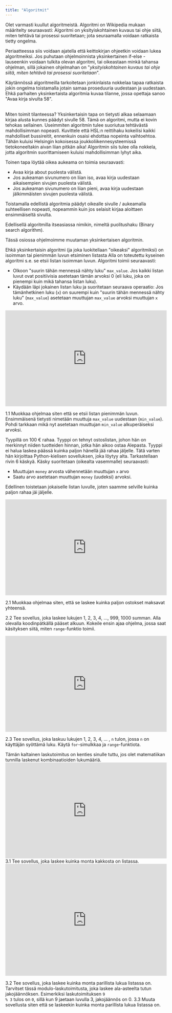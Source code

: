 ```yaml
---
title: "Algoritmit"
---
```


Olet varmasti kuullut algoritmeistä. Algoritmi on Wikipedia mukaan määritelty seuraavasti:
<Quote>Algoritmi on yksityiskohtainen kuvaus tai ohje siitä, miten tehtävä tai prosessi suoritetaan; jota seuraamalla voidaan ratkaista tietty ongelma.</Quote>

Periaatteessa siis voidaan ajatella että keittokirjan ohjeetkin voidaan lukea algoritmeiksi. Jos puhutaan ohjelmoinnista yksinkertainen if-else -lauseenkin voidaan
tulkita olevan algoritmi, tai oikeastaan minkä tahansa ohjelman, sillä jokainen ohjelmahan on "<em>yksityiskohtainen kuvaus tai ohje siitä, miten tehtävä tai prosessi suoritetaan</em>".

<Obs>
Käytännössä algoritmeilla tarkoitetaan jonkinlaista nokkelaa tapaa ratkaista jokin ongelma toistamalla jotain samaa proseduuria uudestaan ja uudestaan.
Ehkä parhaiten yksinkertaista algoritmia kuvaa tilanne, jossa opettaja sanoo "Avaa kirja sivulta 58".
<br/><br/>
 

Miten toimit tilanteessa? Yksinkertaisin tapa on tietysti alkaa selaamaan kirjaa alusta kunnes päädyt sivulle 58. Tämä on algoritmi, mutta ei kovin tehokas sellainen.
Useimmiten algoritmin tulee suoriutua tehtävästä mahdollisimman nopeasti. Kuvittele että HSL:n reittihaku kokeilisi kaikki mahdolliset bussireitit, ennenkuin osaisi ehdottaa nopeinta
vaihtoehtoa. Tähän kuluisi Helsingin kokoisessa joukkoliikennesysteemissä tietokoneeltakin aivan liian pitkän aika! Algoritmin siis tulee olla nokkela, jotta
algoritmin suorittamiseen kuluisi mahdollisimman lyhyt aika.


Toinen tapa löytää oikea aukeama on toimia seuraavasti:

* Avaa kirja about puolesta välistä.
* Jos aukeaman sivunumero on liian iso, avaa kirja uudestaan aikaisempien sivujen puolesta välistä.
* Jos aukeaman sivunumero on liian pieni, avaa kirja uudestaan jälkimmäisten sivujen puolesta välistä.

Toistamalla edellistä algoritmia päädyt oikealle sivulle / aukeamalla suhteellisen nopeasti, nopeammin kuin jos selaisit kirjaa aloittaen ensimmäiseltä sivulta.

Edellisellä algoritmilla itseasiassa nimikin, nimeltä puolitushaku (Binary search algorithm).
</Obs>

Tässä osiossa ohjelmoimme muutaman yksinkertaisen algoritmin.

<Segment title="1. Isoimman luvun etsiminen listasta">
<p>Ehkä yksinkertaisin algoritmi (ja joka luokitellaan "oikeaksi" algoritmiksi) on isoimman tai pienimmän luvun etsiminen listasta
Alla on toteutettu kyseinen algoritmi s.e. se etsii listan isoimman luvun. Algoritmi toimii seuraavasti:  </p>


* Olkoon "suurin tähän mennessä nähty luku" <code>max_value</code>. Jos kaikki listan luvut ovat positiivisia asetetaan tämän arvoksi 0 (eli luku, joka on pienempi 
kuin mikä tahansa listan luku).
* Käydään läpi jokainen listan luku ja suoritetaan seuraava operaatio: Jos tämänhetkinen luku (<code>x</code>) on suurempi kuin "suurin tähän
mennessä nähty luku" (<code>max_value</code>) asetetaan muuttujan <code>max_value</code> arvoksi muuttujan <code>x</code> arvo. 

<iframe src="https://trinket.io/embed/python3/b73ba4628c?runOption=run" width="100%" height="300" frameborder="0" marginwidth="0" marginheight="0" allowfullscreen></iframe>

<Task> 1.1</Task>
Muokkaa ohjelmaa siten että se etsii listan pienimmän luvun. Ensimmäisenä tietysti nimetään muuttuja <code>max_value</code> uudestaan (<code>min_value</code>). Pohdi tarkkaan mikä
nyt asetetaan muuttujan <code>min_value</code> alkuperäiseksi arvoksi.
</Segment>

<Segment title="2. Listan lukujen summa">
Tyypillä on 100 € rahaa. Tyyppi on tehnyt ostoslistan, johon hän on merkinnyt niiden tuotteiden hinnan, jotka hän aikoo ostaa Alepasta.
Tyyppi ei halua laskea päässä kuinka paljon hänellä jää rahaa jäljelle. Tätä varten hän kirjoittaa Python-kielisen sovelluksen, joka löytyy alta.
<Obs>
Tarkastellaan rivin 6 käskyä. Käsky suoritetaan (oikealta vasemmalle) seuraavasti:

* Muuttujan <code>money</code> arvosta vähennetään muuttujan <code>x</code> arvo
* Saatu arvo asetetaan muuttujan <code>money</code> (uudeksi) arvoksi.

Edellinen toistetaan jokaiselle listan luvulle, joten saamme selville kuinka paljon rahaa jäi jäljelle.
</Obs>

<iframe src="https://trinket.io/embed/python3/88d75f3113?runOption=run" width="100%" height="300" frameborder="0" marginwidth="0" marginheight="0" allowfullscreen></iframe>

<Task>2.1</Task>
Muokkaa ohjelmaa siten, että se laskee kuinka paljon ostokset maksavat yhteensä.

<Task>2.2</Task>
Tee sovellus, joka laskee lukujen 1, 2, 3, 4, ..., 999, 1000 summan. Alla olevalla koodinpätkällä pääset alkuun. Kokeile ensin ajaa ohjelma, jossa saat käsityksen siitä,
miten <code>range</code>-funktio toimii.

<iframe src="https://trinket.io/embed/python3/123c5b848e?runOption=run" width="100%" height="300" frameborder="0" marginwidth="0" marginheight="0" allowfullscreen></iframe>

<Task>2.3</Task>
Tee sovellus, joka laskuu lukujen 1, 2, 3, 4, ... , <code>n</code> tulon, jossa <code>n</code> on käyttäjän syöttämä luku. Käytä <code>for</code>-simulkkaa
ja <code>range</code>-funktiota.

<Obs>
Tämän kaltainen laskutoimitus on kenties sinulle tuttu, jos olet matematiikan tunnilla laskenut kombinaatioiden lukumääriä.
</Obs>

<iframe src="https://trinket.io/embed/python3/df422540af" width="100%" height="300" frameborder="0" marginwidth="0" marginheight="0" allowfullscreen></iframe>
</Segment>

<Segment title="3. Tietyn alkion lukumäärä listassa">
<Task>3.1</Task>
Tee sovellus, joka laskee kuinka monta kakkosta on listassa.
<iframe src="https://trinket.io/embed/python3/4eb1edbca2?runOption=run" width="100%" height="350" frameborder="0" marginwidth="0" marginheight="0" allowfullscreen></iframe>

<Task>3.2</Task>
Tee sovellus, joka laskee kuinka monta parillista lukua listassa on. Tarvitset tässä modulo-laskutoimitusta, joka laskee ala-asteelta tutun jakojäännöksen. 
Esimerkiksi laskutoimituksen <Code>9 % 3</Code> tulos on <code>0</code>, sillä kun 9 jaetaan luvulla 3, jakojäännös on 0.
<Task>3.3</Task>
Muuta sovellusta siten että se laskeekin kuinka monta parillista lukua listassa on.
</Segment>